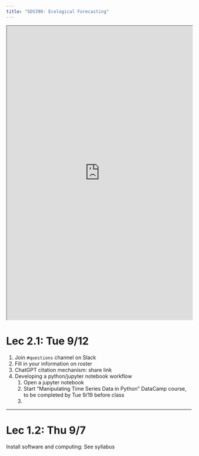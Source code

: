 ```yaml
---
title: "SDS390: Ecological Forecasting"
---
```



<iframe src="https://docs.google.com/spreadsheets/d/e/2PACX-1vQw8rrRUpbMRdy01pwUDw4C65XK1ekgQZWUeWN66L5KrAwtXuWMuo1EEk-2qULxsYPforSIAIsEI1dY/pubhtml?gid=538580312&amp;single=true&amp;widget=true&amp;headers=false" width="100%" height="800"></iframe>





# Lec 2.1: Tue 9/12

1. Join `#questions` channel on Slack
1. Fill in your information on roster
1. ChatGPT citation mechanism: share link
1. Developing a python/jupyter notebook workflow
    1. Open a jupyter notebook
    1. Start "Manipulating Time Series Data in Python" DataCamp course, to be completed by Tue 9/19 before     class
    1. 



***



# Lec 1.2: Thu 9/7

Install software and computing: See syllabus
